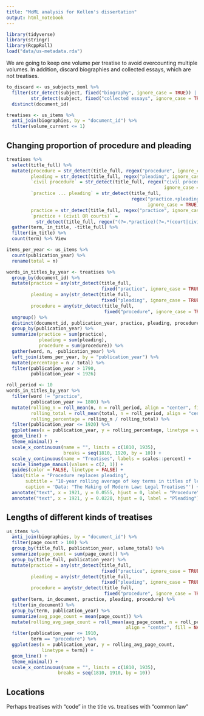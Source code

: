 ```yaml
---
title: "MoML analysis for Kellen's dissertation"
output: html_notebook
---
```


```r
library(tidyverse)
library(stringr)
library(RcppRoll)
load("data/us-metadata.rda")
```

We are going to keep one volume per treatise to avoid overcounting multiple volumes. In addition, discard biographies and collected essays, which are not treatises.

```r
to_discard <- us_subjects_moml %>% 
  filter(str_detect(subject, fixed("biography", ignore_case = TRUE)) |
         str_detect(subject, fixed("collected essays", ignore_case = TRUE))) %>% 
  distinct(document_id)

treatises <- us_items %>% 
  anti_join(biographies, by = "document_id") %>% 
  filter(volume_current <= 1)
```

## Changing proportion of procedure and pleading

```r
treatises %>% 
  select(title_full) %>% 
  mutate(procedure = str_detect(title_full, regex("procedure", ignore_case = TRUE)),
         pleading = str_detect(title_full, regex("pleading", ignore_case = TRUE)),
         `civil procedure` = str_detect(title_full, regex("civil procedure", 
                                                          ignore_case = TRUE)),
         `practice ... pleading` = str_detect(title_full,
                                              regex("practice.+pleading", 
                                                    ignore_case = TRUE)),
         practice = str_detect(title_full, regex("practice", ignore_case = TRUE)),
         `practice + (civil OR courts)` = 
           str_detect(title_full, regex("(?=.*practice)(?=.*(court|civil))", ignore_case = TRUE))) %>% 
  gather(term, in_title, -title_full) %>% 
  filter(in_title) %>% 
  count(term) %>% View
```

```r
items_per_year <- us_items %>%
  count(publication_year) %>% 
  rename(total = n)

words_in_titles_by_year <- treatises %>% 
  group_by(document_id) %>% 
  mutate(practice = any(str_detect(title_full,
                                   fixed("practice", ignore_case = TRUE))),
         pleading = any(str_detect(title_full,
                                   fixed("pleading", ignore_case = TRUE))),
         procedure = any(str_detect(title_full, 
                                    fixed("procedure", ignore_case = TRUE)))) %>% 
  ungroup() %>% 
  distinct(document_id, publication_year, practice, pleading, procedure) %>% 
  group_by(publication_year) %>% 
  summarize(practice = sum(practice),
            pleading = sum(pleading),
            procedure = sum(procedure)) %>% 
  gather(word, n, -publication_year) %>% 
  left_join(items_per_year, by = "publication_year") %>% 
  mutate(percentage = n / total) %>% 
  filter(publication_year > 1790,
         publication_year < 1926)

roll_period <- 10
words_in_titles_by_year %>% 
  filter(word != "practice",
         publication_year >= 1800) %>% 
  mutate(rolling_n = roll_mean(n, n = roll_period, align = "center", fill = NA_real_),
         rolling_total = roll_mean(total, n = roll_period, align = "center", fill = NA_real_),
         rolling_percentage = rolling_n / rolling_total) %>% 
  filter(publication_year <= 1920) %>% 
  ggplot(aes(x = publication_year, y = rolling_percentage, linetype = word)) +
  geom_line() +
  theme_minimal() +
  scale_x_continuous(name = "", limits = c(1810, 1935), 
                     breaks = seq(1810, 1920, by = 10)) +
  scale_y_continuous(name = "Treatises", labels = scales::percent) + 
  scale_linetype_manual(values = c(2, 1)) +
  guides(color = FALSE, linetype = FALSE) +
  labs(title = "Procedure replaces pleading",
       subtitle = "10-year rolling average of key terms in titles of legal treatises",
       caption = 'Data: "The Making of Modern Law: Legal Treatises"') +
  annotate("text", x = 1921, y = 0.0555, hjust = 0, label = "Procedure") +
  annotate("text", x = 1921, y = 0.0220, hjust = 0, label = "Pleading")


```

## Lengths of different kinds of treatises

```r
us_items %>% 
  anti_join(biographies, by = "document_id") %>% 
  filter(page_count > 100) %>% 
  group_by(title_full, publication_year, volume_total) %>% 
  summarize(page_count = sum(page_count)) %>% 
  group_by(title_full, publication_year) %>% 
  mutate(practice = any(str_detect(title_full,
                                   fixed("practice", ignore_case = TRUE))),
         pleading = any(str_detect(title_full,
                                   fixed("pleading", ignore_case = TRUE))),
         procedure = any(str_detect(title_full, 
                                    fixed("procedure", ignore_case = TRUE)))) %>% 
  gather(term, in_document, practice, pleading, procedure) %>% 
  filter(in_document) %>% 
  group_by(term, publication_year) %>% 
  summarize(avg_page_count = mean(page_count)) %>% 
  mutate(rolling_avg_page_count = roll_mean(avg_page_count, n = roll_period,
                                            align = "center", fill = NA_real_)) %>% 
  filter(publication_year <= 1910,
         term == "procedure") %>% 
  ggplot(aes(x = publication_year, y = rolling_avg_page_count,
             linetype = term)) +
  geom_line() +
  theme_minimal() + 
  scale_x_continuous(name = "", limits = c(1810, 1935), 
                   breaks = seq(1810, 1910, by = 10))
```


## Locations

Perhaps treatises with "code" in the title vs. treatises with "common law"

